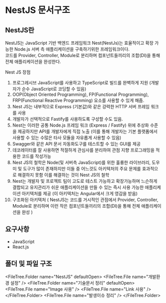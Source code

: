 
# NestJS 문서구조

## NestJS란

NestJS는 JavaScript 기반 백엔드 프레임워크 Nest(NestJs)는 효율적이고 확장 가능한 Node.js 서버 측 애플리케이션을 구축하기위한 프레임워크이다.  
코드를 Provider, Controller, Module로 분리하며 컴포넌트들끼리의 조합(DI)을 통해 전체 애플리케이션을 완성한다.

Nest JS 장점

1. 프로그레시브 JavaScript를 사용하고 TypeScript로 빌드를 완벽하게 지원 (개발자가 순수 JavaScript로 코딩할 수 있음)
2. OOP(Object Oriented Programming), FP(Functional Programming), FRP(Functional Reactive Programming) 요소를 사용할 수 있게 해줌.
3. Nest JS는 내부적으로 Express (기본값)와 같은 강력한 HTTP 서버 프레임 워크를 사용
4. 개발자가 선택적으로 Fastify를 사용하도록 구성할 수도 있음.
5. Nest는 이러한 공통 Node.js 프레임 워크 (Express / Fastify) 위에 추상화 수준을 제공하지만 API를 개발자에게 직접 노출 (이를 통해 개발자는 기본 플랫폼에서 사용할 수 있는 수많은 타사 모듈을 자유롭게 사용할 수 있음)
6. Swagger와 같은 API 문서 자동화도구를 테스트할 수 있는 GUI를 제공
7. 데코레이터를 잘 사용하면 적절하게 관심사를 분리하여 관점 지향 프로그래밍을 적용한 코드를 작성가능
8. Nest JS의 철학은 Node(및 서버측 JavaScript)를 위한 훌륭한 라이브러리, 도우미 및 도구가 많이 존재하지만 이들 중 어느것도 아키텍처의 주요 문제를 효과적으로 해결하지 못함 이를 해결하는 것이 Nest JS의 철학
9. Nest는 개발자 및 프로젝트 팀이 고도로 테스트 가능하고 확장가능하며 느슨하게 결합되고 유지관리가 쉬운 애플리케이션을 만들 수 있는 즉시 사용 가능한 애플리케이션 아키텍처를 제공 (이 아키텍처는 Angular에서 크게 영감을 받음)
10. 구조화된 아키텍처 ( NestJS는 코드를 거시적인 관점에서 Provider, Controller, Module로 분리하며 이런 작은 컴포넌트들끼리의 조합(DI)을 통해 전체 애플리케이션을 완성 )

## 요구사항

- JavaScript
- React.js

## 폴더 및 파일 구조

<FileTree.Folder name="NestJS" defaultOpen>
  <FileTree.File name="개발환경 설정" />
  <FileTree.Folder name="기술문서 정리" defaultOpen>
    <FileTree.File name="Image 사용" />
    <FileTree.File name="Link 사용" />
  </FileTree.Folder>
  <FileTree.File name="발생이슈 정리" />
</FileTree.Folder>
